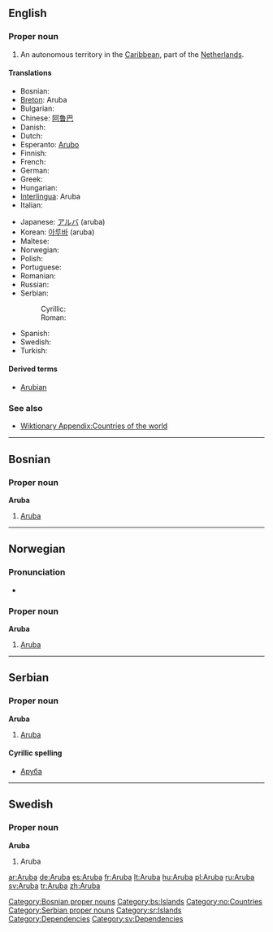 {{wikipedia}}
==English==

===Proper noun===
{{en-proper noun}}

# An autonomous territory in the [[Caribbean]], part of the [[Netherlands]].

====Translations====
{{trans-top|autonomous territory of the Netherlands in the Caribbean}}
* Bosnian: {{t-|bs|Aruba|f}}
* [[Breton]]: Aruba
* Bulgarian: {{t-|bg|Аруба|sc=Cyrl}}
* Chinese: [[阿鲁巴]]
* Danish: {{t-|da|Aruba}}
* Dutch: {{t-|nl|Aruba}}
* Esperanto: [[Arubo]]
* Finnish: {{t-|fi|Aruba}}
* French: {{t+|fr|Aruba}}
* German: {{t+|de|Aruba}}
* Greek: {{t+|el|Αρούμπα|sc=Grek}}
* Hungarian: {{t+|hu|Aruba}}
* [[Interlingua]]: Aruba
* Italian: {{t-|it|Aruba}}
{{trans-mid}}
* Japanese: [[アルバ]] (aruba)
* Korean: [[아루바]] (aruba)
* Maltese: {{t-|mt|Aruba|xs=Maltese}}
* Norwegian: {{t-|no|Aruba}}
* Polish: {{t+|pl|Aruba}}
* Portuguese: {{t-|pt|Aruba}}
* Romanian: {{t-|ro|Aruba|f}}
* Russian: {{t+|ru|Аруба|sc=Cyrl}}
* Serbian:
*: Cyrillic: {{t-|sr|Аруба|f|sc=Cyrl}}
*: Roman: {{t-|sr|Aruba|f}}
* Spanish: {{t+|es|Aruba}}
* Swedish: {{t+|sv|Aruba}}
* Turkish: {{t+|tr|Aruba}}
{{trans-bottom}}

====Derived terms====
* [[Arubian]]

===See also===
*[[Wiktionary Appendix:Countries of the world]]

----

==Bosnian==

===Proper noun===
'''Aruba''' {{f}}

# [[#English|Aruba]]

[[Category:Bosnian proper nouns]]
[[Category:bs:Islands]]

----

==Norwegian==

===Pronunciation===
*{{IPA|/ɑɾʉːbɑ/}}

===Proper noun===
'''Aruba'''

# [[#English|Aruba]]

[[Category:no:Countries]]

----

==Serbian==
{{wikipedia|lang=sr}}

===Proper noun===
'''Aruba''' {{f}}

# [[#English|Aruba]]

====Cyrillic spelling====
*[[Аруба#Serbian|Аруба]]

[[Category:Serbian proper nouns]]
[[Category:sr:Islands]]

----

==Swedish==

===Proper noun===
'''Aruba'''

# Aruba

[[Category:Dependencies]]
[[Category:sv:Dependencies]]

[[ar:Aruba]]
[[de:Aruba]]
[[es:Aruba]]
[[fr:Aruba]]
[[lt:Aruba]]
[[hu:Aruba]]
[[pl:Aruba]]
[[ru:Aruba]]
[[sv:Aruba]]
[[tr:Aruba]]
[[zh:Aruba]]